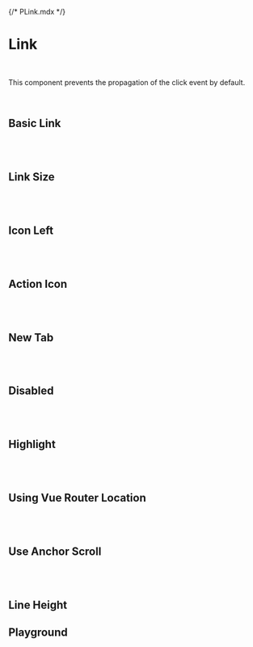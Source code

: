 {/* PLink.mdx */}



<Meta of={PLinkStories} />


# Link
<br/>

This component prevents the propagation of the click event by default.

<br/>


## Basic Link
<Canvas of={PLinkStories.BasicLink} />

<br/>
<br/>


## Link Size
<Canvas of={PLinkStories.LinkSize} />

<br/>
<br/>


## Icon Left
<Canvas of={PLinkStories.IconLeft} />

<br/>
<br/>


## Action Icon
<Canvas of={PLinkStories.ActionIcon} />

<br/>
<br/>


## New Tab
<Canvas of={PLinkStories.NewTab} />

<br/>
<br/>

## Disabled
<Canvas of={PLinkStories.Disabled} />

<br/>
<br/>


## Highlight
<Canvas of={PLinkStories.Highlight} />

<br/>
<br/>

## Using Vue Router Location
<Canvas of={PLinkStories.UsingVueRouterLocation} />

<br/>
<br/>

## Use Anchor Scroll
<Canvas of={PLinkStories.UseAnchorScroll} />

<br/>
<br/>

## Line Height
<Canvas of={PLinkStories.LineHeight} />

## Playground
<Canvas of={PLinkStories.Playground} />
<Controls of={PLinkStories.Playground} />
